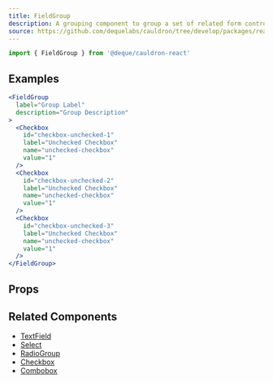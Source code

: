 ```yaml
---
title: FieldGroup
description: A grouping component to group a set of related form controls.
source: https://github.com/dequelabs/cauldron/tree/develop/packages/react/src/components/FieldGroup/index.tsx
---
```



```js
import { FieldGroup } from '@deque/cauldron-react'
```

## Examples

```jsx example
<FieldGroup
  label="Group Label"
  description="Group Description"
>
  <Checkbox
    id="checkbox-unchecked-1"
    label="Unchecked Checkbox"
    name="unchecked-checkbox"
    value="1"
  />
  <Checkbox
    id="checkbox-unchecked-2"
    label="Unchecked Checkbox"
    name="unchecked-checkbox"
    value="1"
  />
  <Checkbox
    id="checkbox-unchecked-3"
    label="Unchecked Checkbox"
    name="unchecked-checkbox"
    value="1"
  />
</FieldGroup>
```

## Props

<ComponentProps
  children={true}
  className={true}
  props={[]}
/>

## Related Components

- [TextField](./TextField)
- [Select](./Select)
- [RadioGroup](./RadioGroup)
- [Checkbox](./Checkbox)
- [Combobox](./Combobox)